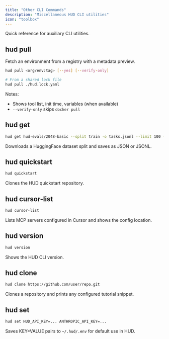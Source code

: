 ```yaml
---
title: "Other CLI Commands"
description: "Miscellaneous HUD CLI utilities"
icon: "toolbox"
---
```


Quick reference for auxiliary CLI utilities.

## hud pull

Fetch an environment from a registry with a metadata preview.

```bash
hud pull <org/env:tag> [--yes] [--verify-only]

# From a shared lock file
hud pull ./hud.lock.yaml
```

Notes:
- Shows tool list, init time, variables (when available)
- `--verify-only` skips `docker pull`

## hud get

```bash
hud get hud-evals/2048-basic --split train -o tasks.jsonl --limit 100 --format jsonl
```

Downloads a HuggingFace dataset split and saves as JSON or JSONL.

## hud quickstart

```bash
hud quickstart
```

Clones the HUD quickstart repository.

## hud cursor-list

```bash
hud cursor-list
```

Lists MCP servers configured in Cursor and shows the config location.

## hud version

```bash
hud version
```

Shows the HUD CLI version.

## hud clone

```bash
hud clone https://github.com/user/repo.git
```

Clones a repository and prints any configured tutorial snippet.

## hud set

```bash
hud set HUD_API_KEY=... ANTHROPIC_API_KEY=...
```

Saves KEY=VALUE pairs to `~/.hud/.env` for default use in HUD.
